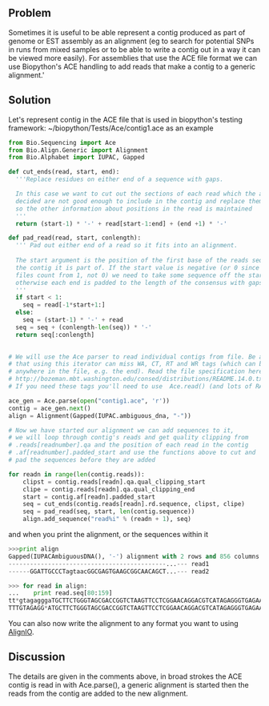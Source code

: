 == Problem ==

Sometimes it is useful to be able represent a contig produced as part of genome or EST assembly as an alignment (eg to search for potential SNPs in runs from mixed samples or to be able to write a contig out in a way it can be viewed more easily). For assemblies that use the ACE file format we can use Biopython's ACE handling to add reads that make a contig to a generic alignment.' 
== Solution ==

Let's represent contig in the ACE file that is used in biopython's testing framework: ~/biopython/Tests/Ace/contig1.ace as an example
<source lang=python>
from Bio.Sequencing import Ace
from Bio.Align.Generic import Alignment
from Bio.Alphabet import IUPAC, Gapped

def cut_ends(read, start, end):
  '''Replace residues on either end of a sequence with gaps.

  In this case we want to cut out the sections of each read which the assembler has 
  decided are not good enough to include in the contig and replace them with gaps 
  so the other information about positions in the read is maintained
  ''' 
  return (start-1) * '-' + read[start-1:end] + (end +1) * '-'

def pad_read(read, start, conlength):
  ''' Pad out either end of a read so it fits into an alignment.
  
  The start argument is the position of the first base of the reads sequence in
  the contig it is part of. If the start value is negative (or 0 since ACE
  files count from 1, not 0) we need to take some sequence off the start
  otherwise each end is padded to the length of the consensus with gaps.
  '''
  if start < 1:
    seq = read[-1*start+1:]
  else:
    seq = (start-1) * '-' + read
  seq = seq + (conlength-len(seq)) * '-'
  return seq[:conlength]
  

# We will use the Ace parser to read individual contigs from file. Be aware
# that using this iterator can miss WA, CT, RT and WR tags (which can be
# anywhere in the file, e.g. the end). Read the file specification here:
# http://bozeman.mbt.washington.edu/consed/distributions/README.14.0.txt
# If you need these tags you'll need to use  Ace.read() (and lots of RAM).

ace_gen = Ace.parse(open("contig1.ace", 'r'))
contig = ace_gen.next()
align = Alignment(Gapped(IUPAC.ambiguous_dna, "-"))

# Now we have started our alignment we can add sequences to it, 
# we will loop through contig's reads and get quality clipping from
# .reads[readnumber].qa and the position of each read in the contig
# .af[readnumber].padded_start and use the functions above to cut and 
# pad the sequences before they are added

for readn in range(len(contig.reads)):
    clipst = contig.reads[readn].qa.qual_clipping_start
    clipe = contig.reads[readn].qa.qual_clipping_end
    start = contig.af[readn].padded_start
    seq = cut_ends(contig.reads[readn].rd.sequence, clipst, clipe)
    seq = pad_read(seq, start, len(contig.sequence))
    align.add_sequence("read%i" % (readn + 1), seq)
</source>

and when you print the alignment, or the sequences within it
<source lang=python>
>>>print align
Gapped(IUPACAmbiguousDNA(), '-') alignment with 2 rows and 856 columns
--------------------------------------------...--- read1
------GGATTGCCCTagtaacGGCGAGTGAAGCGGCAACAGCT...--- read2

>>> for read in align:
...    print read.seq[80:159]
tt*gtagagggaTGCTTCTGGGTAGCGACCGGTCTAAGTTCCTCGGAACAGGACGTCATAGAGGGTGAGAATCCCGTAT                                                                  
TTTGTAGAGG*ATGCTTCTGGGTAGCGACCGGTCTAAGTTCCTCGGAACAGGACGTCATAGAGGGTGAGAATCCCGTAT
</source>

You can also now write the alignment to any format you want to using [[AlignIO]].

== Discussion==

The details are given in the comments above, in broad strokes the ACE contig is read in with Ace.parse(), a generic alignment is started then the reads from the contig are added to the new alignment. 
